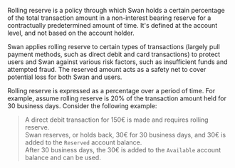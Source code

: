 Rolling reserve is a policy through which Swan holds a certain percentage of the total transaction amount in a non-interest bearing reserve for a contractually predetermined amount of time.
It's defined at the account level, and not based on the account holder.

Swan applies rolling reserve to certain types of transactions (largely pull payment methods, such as direct debit and card transactions) to protect users and Swan against various risk factors, such as insufficient funds and attempted fraud.
The reserved amount acts as a safety net to cover potential loss for both Swan and users.

Rolling reserve is expressed as a percentage over a period of time.
For example, assume rolling reserve is 20% of the transaction amount held for 30 business days.
Consider the following example:

> A direct debit transaction for 150€ is made and requires rolling reserve.<br />
Swan reserves, or holds back, 30€ for 30 business days, and 30€ is added to the `Reserved` account balance.<br />After 30 business days, the 30€ is added to the `Available` account balance and can be used.
